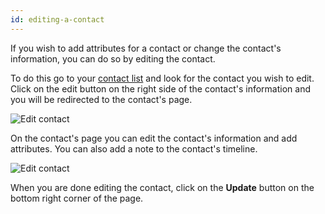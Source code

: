 ```yaml
---
id: editing-a-contact
---
```


If you wish to add attributes for a contact or change the contact's information, you can do so by editing the contact.

To do this go to your [contact list](https://app.hilos.io/contact) and look for the contact you wish to edit. Click on the edit button on the right side of the contact's information and you will be redirected to the contact's page.

![Edit contact](https://hilos-media.s3.us-east-2.amazonaws.com/documentation/userdocs/using-hilos/reference/contacts/editing-a-contact/img1.png)

On the contact's page you can edit the contact's information and add attributes. You can also add a note to the contact's timeline.

![Edit contact](https://hilos-media.s3.us-east-2.amazonaws.com/documentation/userdocs/using-hilos/reference/contacts/editing-a-contact/img2.png)

When you are done editing the contact, click on the **Update** button on the bottom right corner of the page.